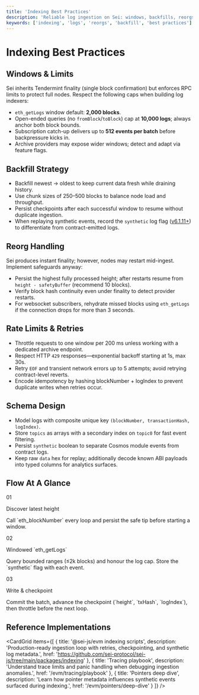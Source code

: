 ```yaml
---
title: 'Indexing Best Practices'
description: 'Reliable log ingestion on Sei: windows, backfills, reorgs, rate limits, and schema design.'
keywords: ['indexing', 'logs', 'reorgs', 'backfill', 'best practices']
---
```



# Indexing Best Practices

## Windows & Limits

Sei inherits Tendermint finality (single block confirmation) but enforces RPC limits to protect full nodes. Respect the following caps when building log indexers:

- `eth_getLogs` window default: **2,000 blocks**.
- Open-ended queries (no `fromBlock`/`toBlock`) cap at **10,000 logs**; always anchor both block bounds.
- Subscription catch-up delivers up to **512 events per batch** before backpressure kicks in.
- Archive providers may expose wider windows; detect and adapt via feature flags.

## Backfill Strategy

- Backfill newest → oldest to keep current data fresh while draining history.
- Use chunk sizes of 250–500 blocks to balance node load and throughput.
- Persist checkpoints after each successful window to resume without duplicate ingestion.
- When replaying synthetic events, record the `synthetic` log flag ([v6.1.11+](https://github.com/sei-protocol/sei-chain/releases/tag/v6.1.11)) to differentiate from contract-emitted logs.

## Reorg Handling

Sei produces instant finality; however, nodes may restart mid-ingest. Implement safeguards anyway:

- Persist the highest fully processed height; after restarts resume from `height - safetyBuffer` (recommend 10 blocks).
- Verify block hash continuity even under finality to detect provider restarts.
- For websocket subscribers, rehydrate missed blocks using `eth_getLogs` if the connection drops for more than 3 seconds.

## Rate Limits & Retries

- Throttle requests to one window per 200 ms unless working with a dedicated archive endpoint.
- Respect HTTP `429` responses—exponential backoff starting at 1s, max 30s.
- Retry `EOF` and transient network errors up to 5 attempts; avoid retrying contract-level reverts.
- Encode idempotency by hashing blockNumber + logIndex to prevent duplicate writes when retries occur.

## Schema Design

- Model logs with composite unique key `(blockNumber, transactionHash, logIndex)`.
- Store `topics` as arrays with a secondary index on `topic0` for fast event filtering.
- Persist `synthetic` boolean to separate Cosmos module events from contract logs.
- Keep raw `data` hex for replay; additionally decode known ABI payloads into typed columns for analytics surfaces.

## Flow At A Glance

<div className="rounded-2xl border border-neutral-200 dark:border-neutral-800 px-6 py-8 bg-white dark:bg-neutral-900/50">
  <div className="grid gap-6 md:grid-cols-3">
    <div className="space-y-3">
      <div className="flex items-center gap-3">
        <span className="inline-flex h-9 w-9 items-center justify-center rounded-full bg-red-500/10 text-sm font-semibold text-red-600 dark:text-red-400">01</span>
        <p className="text-sm font-semibold text-neutral-900 dark:text-neutral-100">Discover latest height</p>
      </div>
      <p className="text-sm text-neutral-600 dark:text-neutral-400">Call `eth_blockNumber` every loop and persist the safe tip before starting a window.</p>
    </div>
    <div className="space-y-3">
      <div className="flex items-center gap-3">
        <span className="inline-flex h-9 w-9 items-center justify-center rounded-full bg-red-500/10 text-sm font-semibold text-red-600 dark:text-red-400">02</span>
        <p className="text-sm font-semibold text-neutral-900 dark:text-neutral-100">Windowed `eth_getLogs`</p>
      </div>
      <p className="text-sm text-neutral-600 dark:text-neutral-400">Query bounded ranges (≤2k blocks) and honour the log cap. Store the `synthetic` flag with each event.</p>
    </div>
    <div className="space-y-3">
      <div className="flex items-center gap-3">
        <span className="inline-flex h-9 w-9 items-center justify-center rounded-full bg-red-500/10 text-sm font-semibold text-red-600 dark:text-red-400">03</span>
        <p className="text-sm font-semibold text-neutral-900 dark:text-neutral-100">Write & checkpoint</p>
      </div>
      <p className="text-sm text-neutral-600 dark:text-neutral-400">Commit the batch, advance the checkpoint (`height`, `txHash`, `logIndex`), then throttle before the next loop.</p>
    </div>
  </div>
</div>

## Reference Implementations

<CardGrid
  items={[
    {
      title: '@sei-js/evm indexing scripts',
      description: 'Production-ready ingestion loop with retries, checkpointing, and synthetic log metadata.',
      href: 'https://github.com/sei-protocol/sei-js/tree/main/packages/indexing'
    },
    {
      title: 'Tracing playbook',
      description: 'Understand trace limits and panic handling when debugging ingestion anomalies.',
      href: '/evm/tracing/playbook'
    },
    {
      title: 'Pointers deep dive',
      description: 'Learn how pointer metadata influences synthetic events surfaced during indexing.',
      href: '/evm/pointers/deep-dive'
    }
  ]}
/>
